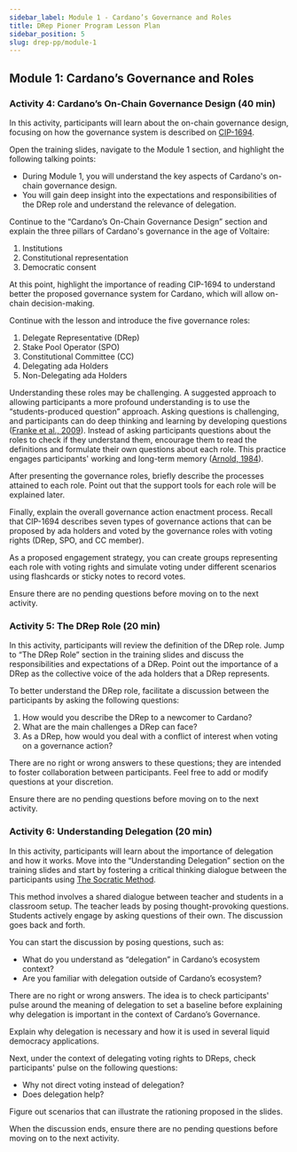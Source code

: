 ```yaml
---
sidebar_label: Module 1 - Cardano’s Governance and Roles
title: DRep Pioner Program Lesson Plan
sidebar_position: 5
slug: drep-pp/module-1
---
```


## Module 1: Cardano’s Governance and Roles

### Activity 4: Cardano’s On-Chain Governance Design (40 min)

In this activity, participants will learn about the on-chain governance design, focusing on how the governance system is described on [CIP-1694](https://github.com/cardano-foundation/CIPs/blob/master/CIP-1694/README.md).

Open the training slides, navigate to the Module 1 section, and highlight the following talking points:

* During Module 1, you will understand the key aspects of Cardano's on-chain governance design.
* You will gain deep insight into the expectations and responsibilities of the DRep role and understand the relevance of delegation.

Continue to the “Cardano’s On-Chain Governance Design” section and explain the three pillars of Cardano's governance in the age of Voltaire:

1. Institutions
2. Constitutional representation
3. Democratic consent

At this point, highlight the importance of reading CIP-1694 to understand better the proposed governance system for Cardano, which will allow on-chain decision-making.

Continue with the lesson and introduce the five governance roles:

1. Delegate Representative (DRep)
2. Stake Pool Operator (SPO)
3. Constitutional Committee (CC)
4. Delegating ada Holders
5. Non-Delegating ada Holders

Understanding these roles may be challenging. A suggested approach to allowing participants a more profound understanding is to use the “students-produced question” approach. Asking questions is challenging, and participants can do deep thinking and learning by developing questions ([Franke et al., 2009](https://journals.sagepub.com/doi/abs/10.1177/0022487109339906)). Instead of asking participants questions about the roles to check if they understand them, encourage them to read the definitions and formulate their own questions about each role. This practice engages participants' working and long-term memory ([Arnold, 1984](https://www.taylorfrancis.com/books/mono/10.4324/9780203781197/memory-brain-magda-arnold)). 

After presenting the governance roles, briefly describe the processes attained to each role. Point out that the support tools for each role will be explained later.

Finally, explain the overall governance action enactment process. Recall that CIP-1694 describes seven types of governance actions that can be proposed by ada holders and voted by the governance roles with voting rights (DRep, SPO, and CC member).

As a proposed engagement strategy, you can create groups representing each role with voting rights and simulate voting under different scenarios using flashcards or sticky notes to record votes.

Ensure there are no pending questions before moving on to the next activity.

### Activity 5: The DRep Role (20 min)

In this activity, participants will review the definition of the DRep role. Jump to “The DRep Role” section in the training slides and discuss the responsibilities and expectations of a DRep. Point out the importance of a DRep as the collective voice of the ada holders that a DRep represents.

To better understand the DRep role, facilitate a discussion between the participants by asking the following questions:

1. How would you describe the DRep to a newcomer to Cardano?
2. What are the main challenges a DRep can face?
3. As a DRep, how would you deal with a conflict of interest when voting on a governance action?

There are no right or wrong answers to these questions; they are intended to foster collaboration between participants. Feel free to add or modify questions at your discretion.

Ensure there are no pending questions before moving on to the next activity.

### Activity 6: Understanding Delegation (20 min)

In this activity, participants will learn about the importance of delegation and how it works. Move into the “Understanding Delegation” section on the training slides and start by fostering a critical thinking dialogue between the participants using [The Socratic Method](https://tilt.colostate.edu/the-socratic-method/).

This method involves a shared dialogue between teacher and students in a classroom setup. The teacher leads by posing thought-provoking questions. Students actively engage by asking questions of their own. The discussion goes back and forth.

You can start the discussion by posing questions, such as:

* What do you understand as “delegation” in Cardano’s ecosystem context?
* Are you familiar with delegation outside of Cardano’s ecosystem?

There are no right or wrong answers. The idea is to check participants' pulse around the meaning of delegation to set a baseline before explaining why delegation is important in the context of Cardano’s Governance.

Explain why delegation is necessary and how it is used in several liquid democracy applications.

Next, under the context of delegating voting rights to DReps, check participants' pulse on the following questions:

* Why not direct voting instead of delegation?
* Does delegation help?

Figure out scenarios that can illustrate the rationing proposed in the slides.

When the discussion ends, ensure there are no pending questions before moving on to the next activity.